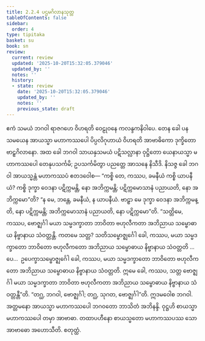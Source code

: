 ```yaml
---
title: 2.2.4 ပဌမဂိလာနသုတ္တ
tableOfContents: false
sidebar:
  order: 4
type: tipitaka
basket: su
book: sn
review:
  current: review
  updated: '2025-10-20T15:32:05.379046'
  updated_by: ''
  notes: ''
  history:
  - state: review
    date: '2025-10-20T15:32:05.379046'
    updated_by: ''
    notes: ''
    previous_state: draft
---
```



<DynamicBreadcrumb />


<ReviewStatus review={frontmatter.review} showDetails={true} />

<HypothesisAnnotation frontmatter={frontmatter} />

<Division number="195" book="sn" e="ch" v="18" p="307">

<Paragraph number="432" book="sn">
ဧကံ သမယံ ဘဂဝါ ရာဇဂဟေ ဝိဟရတိ ဝေဠုဝနေ ကလန္ဒကနိဝါပေ. တေန ခေါ ပန သမယေန အာယသ္မာ မဟာကဿပေါ ပိပ္ပလိဂုဟာယံ ဝိဟရတိ အာဗာဓိကော ဒုက္ခိတော ဗာဠှဂိလာနော. အထ ခေါ ဘဂဝါ သာယနှသမယံ ပဋိသလ္လာနာ ဝုဋ္ဌိတော ယေနာယသ္မာ မဟာကဿပေါ တေနုပသင်္ကမိ; ဥပသင်္ကမိတွာ ပညတ္တေ အာသနေ နိသီဒိ. နိသဇ္ဇ ခေါ ဘဂဝါ အာယသ္မန္တံ မဟာကဿပံ ဧတဒဝေါစ—
</Paragraph>

<Paragraph number="433" book="sn">
“ကစ္စိ တေ, ကဿပ, ခမနီယံ ကစ္စိ ယာပနီယံ? ကစ္စိ ဒုက္ခာ ဝေဒနာ ပဋိက္ကမန္တိ, နော အဘိက္ကမန္တိ; ပဋိက္ကမောသာနံ ပညာယတိ, နော အဘိက္ကမော”တိ? “န မေ, ဘန္တေ, ခမနီယံ, န ယာပနီယံ. ဗာဠှာ မေ ဒုက္ခာ ဝေဒနာ အဘိက္ကမန္တိ, နော ပဋိက္ကမန္တိ; အဘိက္ကမောသာနံ ပညာယတိ, နော ပဋိက္ကမော”တိ.
</Paragraph>

<Paragraph number="434" book="sn">
“သတ္တိမေ, ကဿပ, ဗောဇ္ဈင်္ဂါ မယာ သမ္မဒက္ခာတာ ဘာဝိတာ ဗဟုလီကတာ အဘိညာယ သမ္ဗောဓာယ နိဗ္ဗာနာယ သံဝတ္တန္တိ. ကတမေ သတ္တ? သတိသမ္ဗောဇ္ဈင်္ဂေါ ခေါ, ကဿပ, မယာ သမ္မဒက္ခာတော ဘာဝိတော ဗဟုလီကတော အဘိညာယ သမ္ဗောဓာယ နိဗ္ဗာနာယ သံဝတ္တတိ …ပေ…  ဥပေက္ခာသမ္ဗောဇ္ဈင်္ဂေါ ခေါ, ကဿပ, မယာ သမ္မဒက္ခာတော ဘာဝိတော ဗဟုလီကတော အဘိညာယ သမ္ဗောဓာယ နိဗ္ဗာနာယ သံဝတ္တတိ. ဣမေ ခေါ, ကဿပ, သတ္တ ဗောဇ္ဈင်္ဂါ မယာ သမ္မဒက္ခာတာ ဘာဝိတာ ဗဟုလီကတာ အဘိညာယ သမ္ဗောဓာယ နိဗ္ဗာနာယ သံဝတ္တန္တီ”တိ. “တဂ္ဃ, ဘဂဝါ, ဗောဇ္ဈင်္ဂါ; တဂ္ဃ, သုဂတ, ဗောဇ္ဈင်္ဂါ”တိ.
</Paragraph>

<Paragraph number="435" book="sn">
ဣဒမဝေါစ ဘဂဝါ. အတ္တမနော အာယသ္မာ မဟာကဿပေါ ဘဂဝတော ဘာသိတံ အဘိနန္ဒိ. ဝုဋ္ဌဟိ စာယသ္မာ မဟာကဿပေါ တမှာ အာဗာဓာ. တထာပဟီနော စာယသ္မတော မဟာကဿပဿ သော အာဗာဓော အဟောသီတိ.

</Paragraph>
</Division>

<Paragraph number="436" type="center" book="sn">
စတုတ္ထံ.
</Paragraph>